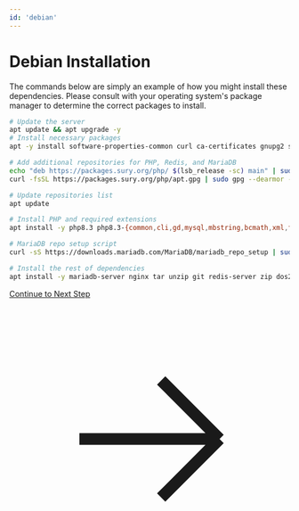 ```yaml
---
id: 'debian'
---
```


# Debian Installation

The commands below are simply an example of how you might install these dependencies. Please consult with your operating system's package manager to determine the correct packages to install.
```bash
# Update the server
apt update && apt upgrade -y
# Install necessary packages
apt -y install software-properties-common curl ca-certificates gnupg2 sudo lsb-release make

# Add additional repositories for PHP, Redis, and MariaDB
echo "deb https://packages.sury.org/php/ $(lsb_release -sc) main" | sudo tee /etc/apt/sources.list.d/sury-php.list
curl -fsSL https://packages.sury.org/php/apt.gpg | sudo gpg --dearmor -o /etc/apt/trusted.gpg.d/sury-keyring.gpg

# Update repositories list
apt update

# Install PHP and required extensions
apt install -y php8.3 php8.3-{common,cli,gd,mysql,mbstring,bcmath,xml,fpm,curl,zip,redis}

# MariaDB repo setup script
curl -sS https://downloads.mariadb.com/MariaDB/mariadb_repo_setup | sudo bash

# Install the rest of dependencies
apt install -y mariadb-server nginx tar unzip git redis-server zip dos2unix
```


<div className="mt-12 flex justify-center">
  <a 
    href="/docs/mythicaldash-v3-remastered/install#installing-composer"
    className="group inline-flex items-center px-8 py-4 text-lg font-semibold text-white bg-gradient-to-r from-indigo-600 to-purple-600 rounded-xl shadow-lg hover:shadow-xl transform hover:-translate-y-0.5 transition-all duration-300 ease-in-out focus:outline-none focus:ring-4 focus:ring-indigo-500/50"
  >
    Continue to Next Step
    <svg 
      className="ml-3 w-6 h-6 transform group-hover:translate-x-1 transition-transform duration-300" 
      fill="none" 
      stroke="currentColor" 
      viewBox="0 0 24 24" 
      xmlns="http://www.w3.org/2000/svg"
    >
      <path 
        strokeLinecap="round" 
        strokeLinejoin="round" 
        strokeWidth={2.5} 
        d="M13 7l5 5m0 0l-5 5m5-5H6" 
      />
    </svg>
  </a>
</div>
